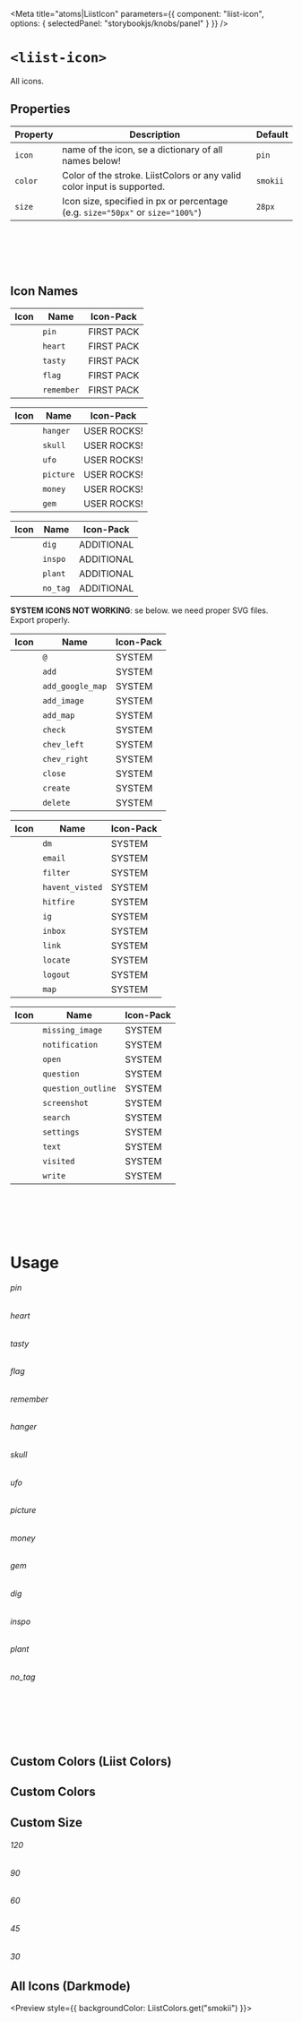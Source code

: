 
<Meta
  title="atoms|LiistIcon"
  parameters={{
    component: "liist-icon",
    options: { selectedPanel: "storybookjs/knobs/panel" }
  }}
/>

# `<liist-icon>`

All icons.

## Properties

| Property | Description | Default |
| -------- | ----------- | ------- |
| `icon`   | name of the icon, se a dictionary of all names below! | `pin` |
| `color`  | Color of the stroke. LiistColors or any valid color input is supported. | `smokii` |
| `size`   | Icon size, specified in px or percentage (e.g. `size="50px"` or `size="100%"`) | `28px` |

<br></br>
<br></br>

## Icon Names

<div style={{ display: "flex", justifyContent: "left" }}>
  <div style={{ marginRight: "45px" }}>

  | Icon | Name | Icon-Pack |
  | -------- | ----------- | --- |
  | <liist-icon icon="pin" size="28px"></liist-icon> | `pin` | FIRST PACK |
  | <liist-icon icon="heart" size="28px"></liist-icon> | `heart` | FIRST PACK |
  | <liist-icon icon="tasty" size="28px"></liist-icon> | `tasty` | FIRST PACK |
  | <liist-icon icon="flag" size="28px"></liist-icon> | `flag` | FIRST PACK |
  | <liist-icon icon="remember" size="28px"></liist-icon> | `remember` | FIRST PACK |

  </div>
  <div style={{ marginRight: "45px" }}>

  | Icon | Name | Icon-Pack |
  | -------- | ----------- | --- |
  | <liist-icon icon="hanger" size="28px"></liist-icon> | `hanger` | USER ROCKS! |
  | <liist-icon icon="skull" size="28px"></liist-icon> | `skull` | USER ROCKS! |
  | <liist-icon icon="ufo" size="28px"></liist-icon> | `ufo` | USER ROCKS! |
  | <liist-icon icon="picture" size="28px"></liist-icon> | `picture` | USER ROCKS! |
  | <liist-icon icon="money" size="28px"></liist-icon> | `money` | USER ROCKS! |
  | <liist-icon icon="gem" size="28px"></liist-icon> | `gem` | USER ROCKS! |

  </div>
  <div style={{ marginRight: "45px" }}>

  | Icon | Name | Icon-Pack |
  | -------- | ----------- | --- |
  | <liist-icon icon="dig" size="28px"></liist-icon> | `dig` | ADDITIONAL |
  | <liist-icon icon="inspo" size="28px"></liist-icon> | `inspo` | ADDITIONAL |
  | <liist-icon icon="plant" size="28px"></liist-icon> | `plant` | ADDITIONAL |
  | <liist-icon icon="no_tag" size="28px"></liist-icon> | `no_tag` | ADDITIONAL |

  </div>
</div>


**SYSTEM ICONS NOT WORKING**: se below. we need proper SVG files. Export properly.

<div style={{ display: "flex", justifyContent: "left" }}>
  <div style={{ marginRight: "45px" }}>

  | Icon | Name | Icon-Pack |
  | ---- | ---- | --------- |
  | <liist-icon color="red" icon="@" size="28px"></liist-icon> | `@` | SYSTEM |
  | <liist-icon color="red" icon="add" size="28px"></liist-icon> | `add` | SYSTEM |
  | <liist-icon color="red" icon="add_google_map" size="28px"></liist-icon> | `add_google_map` | SYSTEM |
  | <liist-icon color="red" icon="add_image" size="28px"></liist-icon> | `add_image` | SYSTEM |
  | <liist-icon color="red" icon="add_map" size="28px"></liist-icon> | `add_map` | SYSTEM |
  | <liist-icon color="red" icon="check" size="28px"></liist-icon> | `check` | SYSTEM |
  | <liist-icon color="red" icon="chev_left" size="28px"></liist-icon> | `chev_left` | SYSTEM |
  | <liist-icon color="red" icon="chev_right" size="28px"></liist-icon> | `chev_right` | SYSTEM |
  | <liist-icon color="red" icon="close" size="28px"></liist-icon> | `close` | SYSTEM |
  | <liist-icon color="red" icon="create" size="28px"></liist-icon> | `create` | SYSTEM |
  | <liist-icon color="red" icon="delete" size="28px"></liist-icon> | `delete` | SYSTEM |

  </div>
  <div style={{ marginRight: "45px" }}>

  | Icon | Name | Icon-Pack |
  | ---- | ---- | --------- |
  | <liist-icon color="red" icon="dm" size="28px"></liist-icon> | `dm` | SYSTEM |
  | <liist-icon color="red" icon="email" size="28px"></liist-icon> | `email` | SYSTEM |
  | <liist-icon color="red" icon="filter" size="28px"></liist-icon> | `filter` | SYSTEM |
  | <liist-icon color="red" icon="havent_visted" size="28px"></liist-icon> | `havent_visted` | SYSTEM |
  | <liist-icon color="red" icon="hitfire" size="28px"></liist-icon> | `hitfire` | SYSTEM |
  | <liist-icon color="red" icon="ig" size="28px"></liist-icon> | `ig` | SYSTEM |
  | <liist-icon color="red" icon="inbox" size="28px"></liist-icon> | `inbox` | SYSTEM |
  | <liist-icon color="red" icon="link" size="28px"></liist-icon> | `link` | SYSTEM |
  | <liist-icon color="red" icon="locate" size="28px"></liist-icon> | `locate` | SYSTEM |
  | <liist-icon color="red" icon="logout" size="28px"></liist-icon> | `logout` | SYSTEM |
  | <liist-icon color="red" icon="map" size="28px"></liist-icon> | `map` | SYSTEM |

  </div>
  <div style={{ marginRight: "45px" }}>

  | Icon | Name | Icon-Pack |
  | ---- | ---- | --------- |
  | <liist-icon color="red" icon="missing_image" size="28px"></liist-icon> | `missing_image` | SYSTEM |
  | <liist-icon color="red" icon="notification" size="28px"></liist-icon> | `notification` | SYSTEM |
  | <liist-icon color="red" icon="open" size="28px"></liist-icon> | `open` | SYSTEM |
  | <liist-icon color="red" icon="question" size="28px"></liist-icon> | `question` | SYSTEM |
  | <liist-icon color="red" icon="question_outline" size="28px"></liist-icon> | `question_outline` | SYSTEM |
  | <liist-icon color="red" icon="screenshot" size="28px"></liist-icon> | `screenshot` | SYSTEM |
  | <liist-icon color="red" icon="search" size="28px"></liist-icon> | `search` | SYSTEM |
  | <liist-icon color="red" icon="settings" size="28px"></liist-icon> | `settings` | SYSTEM |
  | <liist-icon color="red" icon="text" size="28px"></liist-icon> | `text` | SYSTEM |
  | <liist-icon color="red" icon="visited" size="28px"></liist-icon> | `visited` | SYSTEM |
  | <liist-icon color="red" icon="write" size="28px"></liist-icon> | `write` | SYSTEM |

  </div>
</div>

<br></br>
<br></br>

# Usage

<Preview>
  <div>
    <h6>pin</h6>
    <liist-icon icon="pin" size="40px"></liist-icon>
  </div>
  <div>
    <h6>heart</h6>
    <liist-icon icon="heart" size="40px"></liist-icon>
  </div>
  <div>
    <h6>tasty</h6>
    <liist-icon icon="tasty" size="40px"></liist-icon>
  </div>
  <div>
    <h6>flag</h6>
    <liist-icon icon="flag" size="40px"></liist-icon>
  </div>
  <div>
    <h6>remember</h6>
    <liist-icon icon="remember" size="40px"></liist-icon>
  </div>
</Preview>


<Preview>
  <div>
    <h6>hanger</h6>
    <liist-icon icon="hanger" size="40px"></liist-icon>
  </div>
  <div>
    <h6>skull</h6>
    <liist-icon icon="skull" size="40px"></liist-icon>
  </div>
  <div>
    <h6>ufo</h6>
    <liist-icon icon="ufo" size="40px"></liist-icon>
  </div>
  <div>
    <h6>picture</h6>
    <liist-icon icon="picture" size="40px"></liist-icon>
  </div>
  <div>
    <h6>money</h6>
    <liist-icon icon="money" size="40px"></liist-icon>
  </div>
  <div>
    <h6>gem</h6>
    <liist-icon icon="gem" size="40px"></liist-icon>
  </div>
</Preview>

<Preview>
  <div>
    <h6>dig</h6>
    <liist-icon icon="dig" size="40px"></liist-icon>
  </div>
  <div>
    <h6>inspo</h6>
    <liist-icon icon="inspo" size="40px"></liist-icon>
  </div>
  <div>
    <h6>plant</h6>
    <liist-icon icon="plant" size="40px"></liist-icon>
  </div>
  <div>
    <h6>no_tag</h6>
    <liist-icon icon="no_tag" size="40px"></liist-icon>
  </div>
</Preview>

<br></br>
<br></br>

## Custom Colors (Liist Colors)

<Preview>
  <liist-icon icon="inspo" size="40px" color="hotii"></liist-icon>
  <liist-icon icon="inspo" size="40px" color="sunii"></liist-icon>
  <liist-icon icon="inspo" size="40px" color="viiolet"></liist-icon>
  <liist-icon icon="inspo" size="40px" color="skii"></liist-icon>
  <liist-icon icon="inspo" size="40px" color="grasii"></liist-icon>
  <liist-icon icon="inspo" size="40px" color="piink"></liist-icon>
  <liist-icon icon="inspo" size="40px" color="creamii"></liist-icon>
  <liist-icon icon="inspo" size="40px" color="smokii"></liist-icon>
  <liist-icon icon="inspo" size="40px" color="viiolet80"></liist-icon>
  <liist-icon icon="inspo" size="40px" color="viiolet60"></liist-icon>
  <liist-icon icon="inspo" size="40px" color="viiolet40"></liist-icon>
  <liist-icon icon="inspo" size="40px" color="viiolet20"></liist-icon>
</Preview>

<Preview>
  <liist-icon icon="heart" size="40px" color="hotii"></liist-icon>
  <liist-icon icon="heart" size="40px" color="sunii"></liist-icon>
  <liist-icon icon="heart" size="40px" color="viiolet"></liist-icon>
  <liist-icon icon="heart" size="40px" color="skii"></liist-icon>
  <liist-icon icon="heart" size="40px" color="grasii"></liist-icon>
  <liist-icon icon="heart" size="40px" color="piink"></liist-icon>
  <liist-icon icon="heart" size="40px" color="creamii"></liist-icon>
  <liist-icon icon="heart" size="40px" color="smokii"></liist-icon>
  <liist-icon icon="heart" size="40px" color="viiolet80"></liist-icon>
  <liist-icon icon="heart" size="40px" color="viiolet60"></liist-icon>
  <liist-icon icon="heart" size="40px" color="viiolet40"></liist-icon>
  <liist-icon icon="heart" size="40px" color="viiolet20"></liist-icon>
</Preview>

## Custom Colors

<Preview>
  <liist-icon icon="plant" size="40px" color="#FF6666"></liist-icon>
  <liist-icon icon="plant" size="40px" color="#F2706F"></liist-icon>
  <liist-icon icon="plant" size="40px" color="#E57A78"></liist-icon>
  <liist-icon icon="plant" size="40px" color="#D78382"></liist-icon>
  <liist-icon icon="plant" size="40px" color="#CA8D8B"></liist-icon>
  <liist-icon icon="plant" size="40px" color="#BD9794"></liist-icon>
  <liist-icon icon="plant" size="40px" color="#B0A19D"></liist-icon>
  <liist-icon icon="plant" size="40px" color="#A3ABA6"></liist-icon>
  <liist-icon icon="plant" size="40px" color="#96B5AF"></liist-icon>
  <liist-icon icon="plant" size="40px" color="#88BEB9"></liist-icon>
  <liist-icon icon="plant" size="40px" color="#7BC8C2"></liist-icon>
  <liist-icon icon="plant" size="40px" color="#6ED2CB"></liist-icon>
</Preview>

## Custom Size

<Preview>
  <div>
    <h6>120</h6>
    <liist-icon icon="flag" size="120px"></liist-icon>
  </div>
  <div>
    <h6>90</h6>
    <liist-icon icon="flag" size="90px"></liist-icon>
  </div>
  <div>
    <h6>60</h6>
    <liist-icon icon="flag" size="60px"></liist-icon>
  </div>
  <div>
    <h6>45</h6>
    <liist-icon icon="flag" size="45px"></liist-icon>
  </div>
  <div>
    <h6>30</h6>
    <liist-icon icon="flag" size="30px"></liist-icon>
  </div>
</Preview>


## All Icons (Darkmode)

<span></span>
<Preview style={{ backgroundColor: LiistColors.get("smokii") }}>
  <liist-icon icon="flag" size="30px" color="creamii"></liist-icon>
</Preview>
